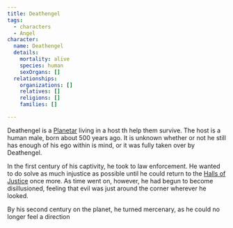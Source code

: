 ```yaml
---
title: Deathengel
tags:
  - characters
  - Angel
character:
  name: Deathengel
  details:
    mortality: alive
    species: human
    sexOrgans: []
  relationships:
    organizations: []
    relatives: []
    religions: []
    families: []

---
```


Deathengel is a [Planetar](/species/angel#planetar) living in a host th
help them survive. The host is a human male, born about 500 years ago. It is
unknown whether or not he still has enough of his ego within is mind, or it was
fully taken over by Deathengel.

In the first century of his captivity, he took to law enforcement. He wanted to
do solve as much injustice as possible until he could return to the
[Halls of Justice](/locations/celestial-planes#halls-of-justice) once
more. As time went on, however, he had begun to become disillusioned, feeling
that evil was just around the corner wherever he looked.

By his second century on the planet, he turned mercenary, as he could no longer
feel a direction
